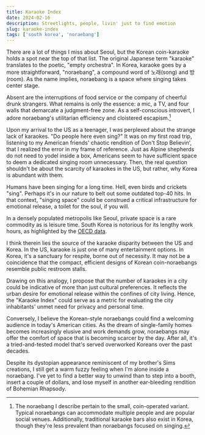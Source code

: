 ```yaml
---
title: Karaoke Index
date: 2024-02-16
description: Streetlights, people, livin' just to find emotion
slug: karaoke-index
tags: ['south korea', 'noraebang']
---
```


There are a lot of things I miss about Seoul, but the Korean coin-karaoke holds a spot near the top of that list. The original Japanese term "karaoke" translates to the poetic, "empty orchestra".
In Korea, karaoke goes by a more straightforward, "noraebang", a compound word of 노래(song) and 방(room).
As the name implies, noraebang is a space where singing takes center stage.

Absent are the interruptions of food service or the company of cheerful drunk strangers.
What remains is only the essence: a mic, a TV, and four walls that demarcate a judgment-free zone.
As a self-conscious introvert, I adore noraebang's utilitarian efficiency and cloistered escapism.[^1]

Upon my arrival to the US as a teenager, I was perplexed about the strange lack of karaokes.
"Do people here even sing?"
It was on my first road trip, listening to my American friends' chaotic rendition of Don't Stop Believin', that I realized the error in my frame of reference.
Just as Alpine shepherds do not need to yodel inside a box, Americans seem to have sufficient space to deem a dedicated singing room unnecessary.
Then, the real question shouldn't be about the scarcity of karaokes in the US, but rather, why Korea is abundant with them. 

Humans have been singing for a long time. Hell, even birds and crickets "sing".
Perhaps it's in our nature to belt out some outdated top-40 hits.
In that context, "singing space" could be construed a critical infrastructure for emotional release, a toilet for the soul, if you will.

In a densely populated metropolis like Seoul, private space is a rare commodity as is leisure time.
South Korea is notorious for its lengthy work hours, as highlighted by the [OECD data](https://data.oecd.org/emp/hours-worked.htm).

I think therein lies the source of the karaoke disparity between the US and Korea.
In the US, karaoke is just one of many entertainment options. In Korea, it's a sanctuary for respite, borne out of necessity. 
It may not be a coincidence that the compact, efficient designs of Korean coin-noraebangs resemble public restroom stalls. 

Drawing on this analogy, I propose that the number of karaokes in a city could be indicative of more than just cultural preferences. 
It reflects the urban desire for emotional release within the confines of city living.
Hence, the "Karaoke Index" could serve as a metric for evaluating the city inhabitants' unmet need for privacy and personal time.

Conversely, I believe the Korean-style noraebangs could find a welcoming audience in today's American cities.
As the dream of single-family homes becomes increasingly elusive and work demands grow, noraebangs may offer the comfort of space that is becoming scarcer by the day.
After all, it's a tried-and-tested model that's served overworked Koreans over the past decades.

Despite its dystopian appearance reminiscent of my brother's Sims creations, I still get a warm fuzzy feeling when I'm alone inside a noraebang.
I've yet to find a better way to unwind than to step into a booth, insert a couple of dollars, and lose myself in another ear-bleeding rendition of Bohemian Rhapsody. 

[^1]: The noraebang I describe pertain to the small, coin-operated variant. Typical noraebangs can accommodate multiple people and are popular social venues. Additionally, traditional karaoke bars also exist in Korea, though they're less prevalent than noraebangs focused on singing.
